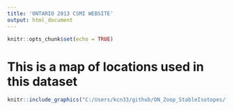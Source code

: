 ```yaml
---
title: 'ONTARIO 2013 CSMI WEBSITE'
output: html_document
---
```


```r
knitr::opts_chunk$set(echo = TRUE)
```

# This is a map of locations used in this dataset
```r
knitr::include_graphics("C:/Users/kcn33/github/ON_Zoop_StableIsotopes/figures/Map of sample points.png")
```
